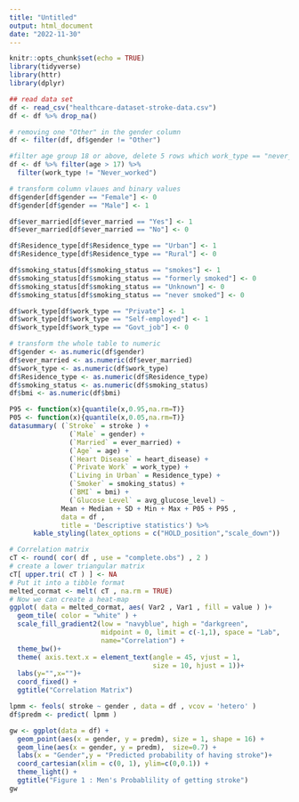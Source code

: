 ```yaml
---
title: "Untitled"
output: html_document
date: "2022-11-30"
---
```


```r
knitr::opts_chunk$set(echo = TRUE)
library(tidyverse)
library(httr)
library(dplyr)
```


```r
## read data set
df <- read_csv("healthcare-dataset-stroke-data.csv")
df <- df %>% drop_na()

# removing one "Other" in the gender column
df <- filter(df, df$gender != "Other")
```


```r
#filter age group 18 or above, delete 5 rows which work_type == "never_worked"
df <- df %>% filter(age > 17) %>%  
  filter(work_type != "Never_worked")

# transform column vlaues and binary values
df$gender[df$gender == "Female"] <- 0
df$gender[df$gender == "Male"] <- 1

df$ever_married[df$ever_married == "Yes"] <- 1
df$ever_married[df$ever_married == "No"] <- 0

df$Residence_type[df$Residence_type == "Urban"] <- 1
df$Residence_type[df$Residence_type == "Rural"] <- 0

df$smoking_status[df$smoking_status == "smokes"] <- 1
df$smoking_status[df$smoking_status == "formerly smoked"] <- 0
df$smoking_status[df$smoking_status == "Unknown"] <- 0
df$smoking_status[df$smoking_status == "never smoked"] <- 0

df$work_type[df$work_type == "Private"] <- 1
df$work_type[df$work_type == "Self-employed"] <- 1
df$work_type[df$work_type == "Govt_job"] <- 0

# transform the whole table to numeric
df$gender <- as.numeric(df$gender)
df$ever_married <- as.numeric(df$ever_married)
df$work_type <- as.numeric(df$work_type)
df$Residence_type <- as.numeric(df$Residence_type)
df$smoking_status <- as.numeric(df$smoking_status)
df$bmi <- as.numeric(df$bmi)

```


```r

P95 <- function(x){quantile(x,0.95,na.rm=T)}
P05 <- function(x){quantile(x,0.05,na.rm=T)}
datasummary( (`Stroke` = stroke ) + 
               (`Male` = gender) +
               (`Married` = ever_married) +
               (`Age` = age) +
               (`Heart Disease` = heart_disease) +
               (`Private Work` = work_type) +
               (`Living in Urban` = Residence_type) +
               (`Smoker` = smoking_status) + 
               (`BMI` = bmi) +
               (`Glucose Level` = avg_glucose_level) ~
             Mean + Median + SD + Min + Max + P05 + P95 , 
             data = df ,
             title = 'Descriptive statistics') %>% 
      kable_styling(latex_options = c("HOLD_position","scale_down"))


```

```r
# Correlation matrix
cT <- round( cor( df , use = "complete.obs") , 2 )
# create a lower triangular matrix
cT[ upper.tri( cT ) ] <- NA
# Put it into a tibble format
melted_cormat <- melt( cT , na.rm = TRUE)
# Now we can create a heat-map
ggplot( data = melted_cormat, aes( Var2 , Var1 , fill = value ) )+
  geom_tile( color = "white" ) +
  scale_fill_gradient2(low = "navyblue", high = "darkgreen", 
                       midpoint = 0, limit = c(-1,1), space = "Lab", 
                       name="Correlation") +
  theme_bw()+ 
  theme( axis.text.x = element_text(angle = 45, vjust = 1, 
                                    size = 10, hjust = 1))+
  labs(y="",x="")+
  coord_fixed() +
  ggtitle("Correlation Matrix")


```

```r
lpmm <- feols( stroke ~ gender , data = df , vcov = 'hetero' )
df$predm <- predict( lpmm )

gw <- ggplot(data = df) +
  geom_point(aes(x = gender, y = predm), size = 1, shape = 16) +
  geom_line(aes(x = gender, y = predm),  size=0.7) +
  labs(x = "Gender",y = "Predicted probability of having stroke")+
  coord_cartesian(xlim = c(0, 1), ylim=c(0,0.1)) +
  theme_light() + 
  ggtitle("Figure 1 : Men's Probablility of getting stroke")
gw
```
